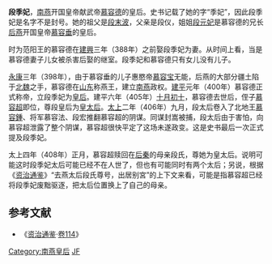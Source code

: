 '''段季妃'''，[[南燕_(十六國)|南燕]]开国皇帝献武帝[[慕容德|慕容德]]的皇后。史书记载了她的字“季妃”，因此段季妃是名字不是封号。她的祖父是[[段末波|段末波]]，父亲是段仪，姐姐[[段元妃|段元妃]]是慕容德的兄长[[后燕|后燕]]开国皇帝[[慕容垂|慕容垂]]的皇后。

时为范阳王的慕容德在[[建興_(後燕)|建興]]三年（388年）之前娶段季妃为妻。从时间上看，当是慕容德妻子儿女被杀害后娶的继室。段季妃和慕容德只有女儿没有儿子。

[[永康_(后燕)|永康]]三年（398年），由于慕容垂的儿子惠愍帝[[慕容宝|慕容宝]]无能，后燕的大部分疆土陷于[[北魏|北魏]]之手，慕容德在[[山东省|山东]]称燕王，建立[[南燕_(十六國)|南燕]]政权。[[建平_(慕容德)|建平]]元年（400年）慕容德正式称帝，立段季妃为[[皇后|皇后]]。建平六年（405年）[[十月初十|十月初十]]，慕容德去世后，侄子[[慕容超|慕容超]]即位，尊段皇后为[[皇太后|皇太后]]。[[太上|太上]]二年（406年）九月，段太后卷入了北地王[[慕容鍾|慕容鍾]]、将军慕容法、段宏推翻慕容超的阴谋。同谋封嵩被捕，段太后由于害怕，向慕容超泄露了整个阴谋，慕容超很快平定了这场未遂政变。这是史书最后一次正式提及段季妃。

太上四年（408年）正月，慕容超赎回在[[后秦|后秦]]的母亲段氏，尊她为皇太后。说明可能这时段季妃太后可能已经不在人世了，但也有可能同时有两个太后；另说，根据《[[资治通鉴|资治通鉴]]》“去燕太后段氏尊号，出居别宮”的上下文来看，可能是指慕容超已经将段季妃废黜驱逐，把太后位置换上了自己的母亲。

{{start box}} 
{{s-before|[[后燕|后燕]][[惠德皇后|段皇后]]}} 
{{s-title|[[:Category:南燕皇后|南燕皇后]]|398年—405年}} 
{{s-after|[[呼延皇后_(南燕)|呼延皇后]]}} 
{{end box}}  

==参考文献==
*《[[资治通鉴|资治通鉴]]·[[s:資治通鑑/卷114|卷114]]》
{{十六國諸燕皇后}}
[[Category:南燕皇后|Category:南燕皇后]]
[[Category:段姓|JF]]